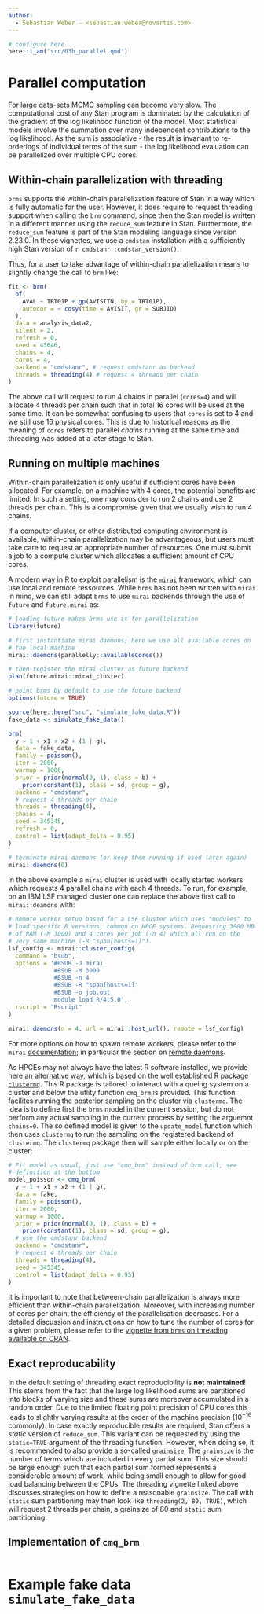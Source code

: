 ```yaml
---
author:
  - Sebastian Weber - <sebastian.weber@novartis.com>
---
```


```r
# configure here
here::i_am("src/03b_parallel.qmd")
```

# Parallel computation {#sec-parallel}

For large data-sets MCMC sampling can become very slow. The
computational cost of any Stan program is dominated by the calculation
of the gradient of the log likelihood function of the model. Most
statistical models involve the summation over many independent
contributions to the log likelihood. As the sum is associative - the
result is invariant to re-orderings of individual terms of the sum -
the log likelihood evaluation can be parallelized over multiple CPU
cores.

## Within-chain parallelization with threading {#sec-parallel-threading}

`brms` supports the within-chain parallelization feature of Stan in a
way which is fully automatic for the user. However, it does require to
request threading support when calling the `brm` command, since then
the Stan model is written in a different manner using the `reduce_sum`
feature in Stan. Furthermore, the `reduce_sum` feature is part of the
Stan modeling language since version 2.23.0. In these vignettes,
we use a `cmdstan` installation with a sufficiently high Stan version of
`r cmdstanr::cmdstan_version()`.

Thus, for a user to take advantage of within-chain parallelization
means to slightly change the call to `brm` like:

```r
fit <- brm(
  bf(
    AVAL ~ TRT01P + gp(AVISITN, by = TRT01P),
    autocor = ~ cosy(time = AVISIT, gr = SUBJID)
  ),
  data = analysis_data2,
  silent = 2,
  refresh = 0,
  seed = 45646,
  chains = 4,
  cores = 4,
  backend = "cmdstanr", # request cmdstanr as backend
  threads = threading(4) # request 4 threads per chain
)
```

The above call will request to run 4 chains in parallel (`cores=4`)
and will allocate 4 threads per chain such that in total 16 cores will
be used at the same time. It can be somewhat confusing to users that
`cores` is set to 4 and we still use 16 physical cores. This is due to
historical reasons as the meaning of `cores` refers to parallel
*chains* running at the same time and threading was added at a later
stage to Stan.

## Running on multiple machines {#sec-parallel-remote}



::: {.content-visible when-profile="public"}

Within-chain parallelization is only useful if sufficient cores have
been allocated. For example, on a machine with 4 cores, the potential
benefits are limited. In such a setting, one may consider to run 2
chains and use 2 threads per chain. This is a compromise given that we
usually wish to run 4 chains.

If a computer cluster, or other distributed computing environment is
available, within-chain parallelization may be advantageous, but
users must take care to request an appropriate number of resources. 
One must submit a job to a compute cluster which allocates a sufficient 
amount of CPU cores.

:::

A modern way in R to exploit parallelism is the
[`mirai`](https://mirai.r-lib.org) framework, which can use local and
remote ressources. While `brms` has not been written with `mirai` in
mind, we can still adapt `brms` to use `mirai` backends through the
use of `future` and `future.mirai` as:


```r
# loading future makes brms use it for parallelization
library(future)

# first instantiate mirai daemons; here we use all available cores on
# the local machine
mirai::daemons(parallelly::availableCores())

# then register the mirai cluster as future backend
plan(future.mirai::mirai_cluster)

# point brms by default to use the future backend
options(future = TRUE)

source(here::here("src", "simulate_fake_data.R"))
fake_data <- simulate_fake_data()

brm(
  y ~ 1 + x1 + x2 + (1 | g),
  data = fake_data,
  family = poisson(),
  iter = 2000,
  warmup = 1000,
  prior = prior(normal(0, 1), class = b) +
    prior(constant(1), class = sd, group = g),
  backend = "cmdstanr",
  # request 4 threads per chain
  threads = threading(4),
  chains = 4,
  seed = 345345,
  refresh = 0,
  control = list(adapt_delta = 0.95)
)

# terminate mirai daemons (or keep them running if used later again)
mirai::daemons(0)
```

In the above example a `mirai` cluster is used with locally started
workers which requests 4 parallel chains with each 4 threads. To run,
for example, on an IBM LSF managed cluster one can replace the above
first call to `mirai::deamons` with:

```r
# Remote worker setup based for a LSF cluster which uses "modules" to
# load specific R versions, common on HPCE systems. Requesting 3000 MB
# of RAM (-M 3000) and 4 cores per job (-n 4) which all run on the
# very same machine (-R "span[hosts=1]").
lsf_config <- mirai::cluster_config(
  command = "bsub",
  options = '#BSUB -J mirai
             #BSUB -M 3000
             #BSUB -n 4
             #BSUB -R "span[hosts=1]"
             #BSUB -o job.out
             module load R/4.5.0',
  rscript = "Rscript"
)

mirai::daemons(n = 4, url = mirai::host_url(), remote = lsf_config)
```

For more options on how to spawn remote workers, please refer to the
`mirai` [documentation](https://mirai.r-lib.org); in particular the
section on [remote
daemons](https://mirai.r-lib.org/articles/mirai.html#remote-daemons).

As HPCEs may not always have the latest R software installed, we
provide here an alternative way, which is based on the well
established R package
[`clustermq`](https://mschubert.github.io/clustermq/). This R package
is tailored to interact with a queing system on a cluster and below
the utlity function `cmq_brm` is provided. This function facilites
running the posterior sampling on the cluster via `clustermq`. The
idea is to define first the `brms` model in the current session, but
do not perform any actual sampling in the current process by setting
the arguemnt `chains=0`. The so defined model is given to the
`update_model` function which then uses `clustermq` to run the
sampling on the registered backend of `clustermq`. The `clustermq`
package then will sample either locally or on the cluster:

```r
# Fit model as usual, just use "cmq_brm" instead of brm call, see
# definition at the bottom
model_poisson <- cmq_brm(
  y ~ 1 + x1 + x2 + (1 | g),
  data = fake,
  family = poisson(),
  iter = 2000,
  warmup = 1000,
  prior = prior(normal(0, 1), class = b) +
    prior(constant(1), class = sd, group = g),
  # use the cmdstanr backend
  backend = "cmdstanr",
  # request 4 threads per chain
  threads = threading(4),
  seed = 345345,
  control = list(adapt_delta = 0.95)
)
```

It is important to note that between-chain parallelization is always
more efficient than within-chain parallelization. Moreover, with
increasing number of cores per chain, the efficiency of the
parallelisation decreases. For a detailed discussion and instructions
on how to tune the number of cores for a given problem, please refer
to the [vignette from `brms` on threading available on
CRAN](https://cran.r-project.org/web/packages/brms/vignettes/brms_threading.html).

## Exact reproducability

In the default setting of threading exact reproducibility is **not
maintained**! This stems from the fact that the large log likelihood
sums are partitioned into blocks of varying size and these sums are
moreover accumulated in a random order. Due to the limited floating
point precision of CPU cores this leads to slightly varying results at
the order of the machine precision ($10^{-16}$ commonly). In case
exactly reproducible results are required, Stan offers a *static*
version of `reduce_sum`. This variant can be requested by using the
`static=TRUE` argument of the threading function. However, when doing
so, it is recommended to also provide a so-called `grainsize`. The
`grainsize` is the number of terms which are included in every partial
sum. This size should be large enough such that each partial sum formed
represents a considerable amount of work, while being small enough to
allow for good load balancing between the CPUs. The threading vignette
linked above discusses strategies on how to define a reasonable
`grainsize`. The call with `static` sum partitioning may then look
like `threading(2, 80, TRUE)`, which will request 2 threads per chain,
a grainsize of $80$ and `static` sum partitioning.

## Implementation of `cmq_brm`

```r
```

# Example fake data `simulate_fake_data`

```r
```
